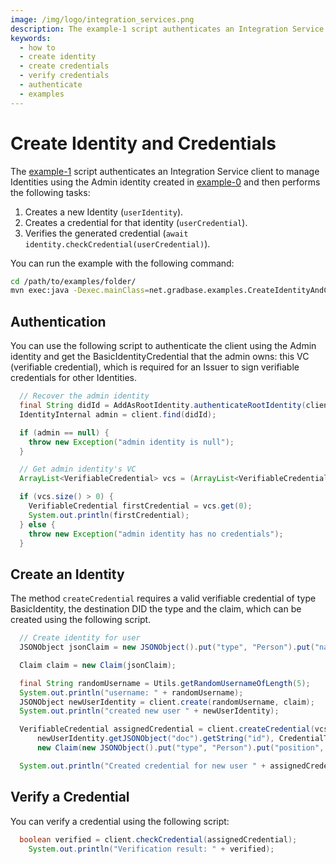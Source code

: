 ```yaml
---
image: /img/logo/integration_services.png
description: The example-1 script authenticates an Integration Service client to manage Identities using the Admin identity created in example-0 and then creates a new Identity, creates a credential for that identity, and verifies the generated credential.
keywords:
  - how to
  - create identity
  - create credentials
  - verify credentials
  - authenticate
  - examples
---
```


# Create Identity and Credentials

The [example-1](https://github.com/albydeca/iota-is-sdk/blob/main/examples/src/main/java/net/gradbase/examples/CreateIdentityAndCredential.java)
script authenticates an Integration Service client to manage Identities using the Admin identity
created in [example-0](./how-to-run-examples) and then performs the following tasks:

1. Creates a new Identity (`userIdentity`).
2. Creates a credential for that identity (`userCredential`).
3. Verifies the generated credential (`await identity.checkCredential(userCredential)`).

You can run the example with the following command:

```bash
cd /path/to/examples/folder/
mvn exec:java -Dexec.mainClass=net.gradbase.examples.CreateIdentityAndCredential
```

## Authentication

You can use the following script to authenticate the client using the Admin identity and get the
BasicIdentityCredential that the admin owns: this VC (verifiable credential),
which is required for an Issuer to sign verifiable credentials for other Identities.

```java
  // Recover the admin identity
  final String didId = AddAsRootIdentity.authenticateRootIdentity(client);
  IdentityInternal admin = client.find(didId);

  if (admin == null) {
    throw new Exception("admin identity is null");
  }

  // Get admin identity's VC
  ArrayList<VerifiableCredential> vcs = (ArrayList<VerifiableCredential>) admin.getVerifiableCredentials();

  if (vcs.size() > 0) {
    VerifiableCredential firstCredential = vcs.get(0);
    System.out.println(firstCredential);
  } else {
    throw new Exception("admin identity has no credentials");
  }

```

## Create an Identity

The method `createCredential` requires a valid verifiable credential of type
BasicIdentity, the destination DID the type and the claim, which can be created using the following script.

```java
  // Create identity for user
  JSONObject jsonClaim = new JSONObject().put("type", "Person").put("name", "randomName");

  Claim claim = new Claim(jsonClaim);

  final String randomUsername = Utils.getRandomUsernameOfLength(5);
  System.out.println("username: " + randomUsername);
  JSONObject newUserIdentity = client.create(randomUsername, claim);
  System.out.println("created new user " + newUserIdentity);

  VerifiableCredential assignedCredential = client.createCredential(vcs.get(0),
      newUserIdentity.getJSONObject("doc").getString("id"), CredentialType.BASIC_IDENTITY,
      new Claim(new JSONObject().put("type", "Person").put("position", "Professor")));

  System.out.println("Created credential for new user " + assignedCredential.toString());
```

## Verify a Credential

You can verify a credential using the following script:

```java
  boolean verified = client.checkCredential(assignedCredential);  
	System.out.println("Verification result: " + verified);
```

